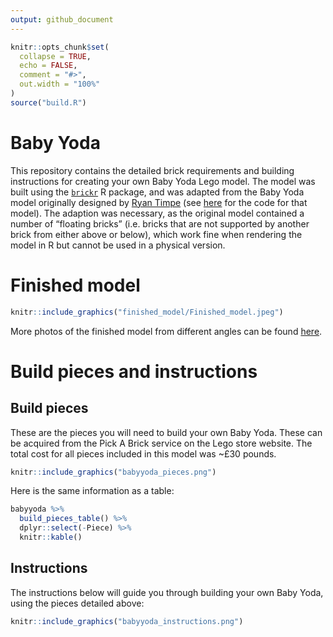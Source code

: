 ```yaml
---
output: github_document
---
```


<!-- README.md is generated from README.Rmd. Please edit that file -->

```r
knitr::opts_chunk$set(
  collapse = TRUE,
  echo = FALSE,
  comment = "#>",
  out.width = "100%"
)
source("build.R")
```

# Baby Yoda

This repository contains the detailed brick requirements and building instructions for creating your own Baby Yoda Lego model. The model was built using the [`brickr`](https://github.com/ryantimpe/brickr) R package, and was adapted from the Baby Yoda model originally designed by [Ryan Timpe](https://github.com/ryantimpe) (see [here](https://gist.github.com/ryantimpe/3893fdd0f94138d027bae35bf38b57c7) for the code for that model). The adaption was necessary, as the original model contained a number of "floating bricks" (i.e. bricks that are not supported by another brick from either above or below), which work fine when rendering the model in R but cannot be used in a physical version.


# Finished model

``` r
knitr::include_graphics("finished_model/Finished_model.jpeg")
```

More photos of the finished model from different angles can be found [here](/finished_model).

# Build pieces and instructions

## Build pieces

These are the pieces you will need to build your own Baby Yoda. These can be acquired from the Pick A Brick service on the Lego store website. The total cost for all pieces included in this model was ~£30 pounds.

``` r
knitr::include_graphics("babyyoda_pieces.png")
```

Here is the same information as a table:

``` r
babyyoda %>% 
  build_pieces_table() %>%
  dplyr::select(-Piece) %>%
  knitr::kable()
```

## Instructions

The instructions below will guide you through building your own Baby Yoda, using the pieces detailed above:

``` r
knitr::include_graphics("babyyoda_instructions.png")
```




